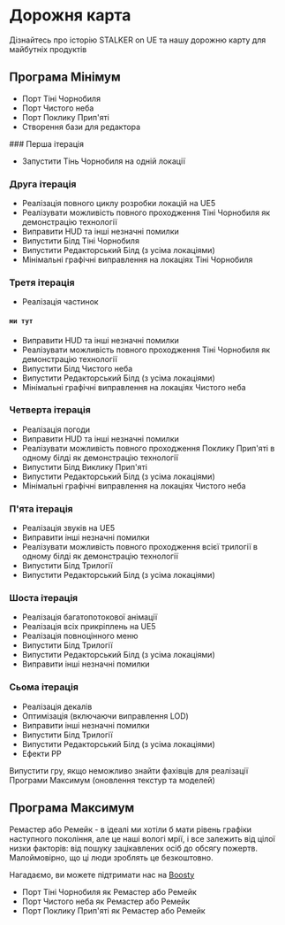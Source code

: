 
# Дорожня карта

Дізнайтесь про історію STALKER on UE та нашу дорожню карту для майбутніх продуктів

## Програма Мінімум

- Порт Тіні Чорнобиля
- Порт Чистого неба
- Порт Поклику Прип'яті
- Створення бази для редактора

<Steps>
### Перша ітерація

- Запустити Тінь Чорнобиля на одній локації

### Друга ітерація

- Реалізація повного циклу розробки локацій на UE5
- Реалізувати можливість повного проходження Тіні Чорнобиля як демонстрацію технології
- Виправити HUD та інші незначні помилки
- Випустити Білд Тіні Чорнобиля
- Випустити Редакторський Білд (з усіма локаціями)
- Мінімальні графічні виправлення на локаціях Тіні Чорнобиля

### Третя ітерація

- Реалізація частинок

#### `ми тут`

- Виправити HUD та інші незначні помилки
- Реалізувати можливість повного проходження Тіні Чорнобиля як демонстрацію технології
- Випустити Білд Чистого неба
- Випустити Редакторський Білд (з усіма локаціями)
- Мінімальні графічні виправлення на локаціях Чистого неба

### Четверта ітерація

- Реалізація погоди
- Виправити HUD та інші незначні помилки
- Реалізувати можливість повного проходження Поклику Прип'яті в одному білді як демонстрацію технології
- Випустити Білд Виклику Прип'яті
- Випустити Редакторський Білд (з усіма локаціями)
- Мінімальні графічні виправлення на локаціях Чистого неба

### П'ята ітерація

- Реалізація звуків на UE5
- Виправити інші незначні помилки
- Реалізувати можливість повного проходження всієї трилогії в одному білді як демонстрацію технології
- Випустити Білд Трилогії
- Випустити Редакторський Білд (з усіма локаціями)

### Шоста ітерація

- Реалізація багатопотокової анімації
- Реалізація всіх прикріплень на UE5
- Реалізація повноцінного меню
- Випустити Білд Трилогії
- Випустити Редакторський Білд (з усіма локаціями)
- Виправити інші незначні помилки

### Сьома ітерація

- Реалізація декалів
- Оптимізація (включаючи виправлення LOD)
- Виправити інші незначні помилки
- Випустити Білд Трилогії
- Випустити Редакторський Білд (з усіма локаціями)
- Ефекти PP

</Steps>

<Callout type="info" emoji="ℹ️">
    Випустити гру, якщо неможливо знайти фахівців для реалізації Програми Максимум (оновлення текстур та моделей)
</Callout>

## Програма Максимум

Ремастер або Ремейк - в ідеалі ми хотіли б мати рівень графіки наступного покоління, але це наші вологі мрії, і все залежить від цілої низки факторів: від пошуку зацікавлених осіб до обсягу пожертв. Малоймовірно, що ці люди зроблять це безкоштовно.

Нагадаємо, ви можете підтримати нас на [Boosty](https://boosty.to/stalker2ue)

- Порт Тіні Чорнобиля як Ремастер або Ремейк
- Порт Чистого неба як Ремастер або Ремейк
- Порт Поклику Прип'яті як Ремастер або Ремейк
